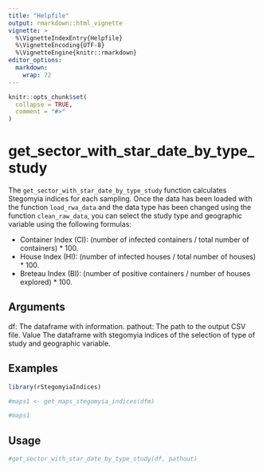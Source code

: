 ```yaml
---
title: "Helpfile"
output: rmarkdown::html_vignette
vignette: >
  %\VignetteIndexEntry{Helpfile}
  %\VignetteEncoding{UTF-8}
  %\VignetteEngine{knitr::rmarkdown}
editor_options: 
  markdown: 
    wrap: 72
---
```


```r
knitr::opts_chunk$set(
  collapse = TRUE,
  comment = "#>"
)
```

# get_sector_with_star_date_by_type_study

The `get_sector_with_star_date_by_type_study` function calculates
Stegomyia indices for each sampling. Once the data has been loaded with
the function `load_rwa_data` and the data type has been changed using
the function `clean_raw_data`, you can select the study type and
geographic variable using the following formulas:

-   Container Index (CI): (number of infected containers / total number
    of containers) \* 100.
-   House Index (HI): (number of infected houses / total number of
    houses) \* 100.
-   Breteau Index (BI): (number of positive containers / number of
    houses explored) \* 100.

## Arguments

df: The dataframe with information. pathout: The path to the output CSV
file. Value The dataframe with stegomyia indices of the selection of
type of study and geographic variable.

## Examples

```r

library(rStegomyiaIndices)

#maps1 <- get_maps_stegomyia_indices(dfm)

#maps1

```

## Usage

```r

#get_sector_with_star_date_by_type_study(df, pathout)

```
